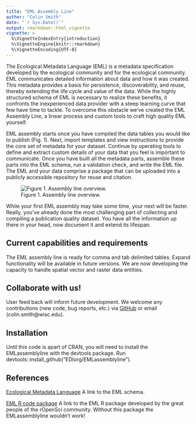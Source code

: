 ```yaml
---
title: "EML Assembly Line"
author: "Colin Smith"
date: "`r Sys.Date()`"
output: rmarkdown::html_vignette
vignette: >
  %\VignetteIndexEntry{introduction}
  %\VignetteEngine{knitr::rmarkdown}
  %\VignetteEncoding{UTF-8}
---
```


The Ecological Metadata Language (EML) is a metadata specification developed by the ecological community and for the ecological community. EML communicates detailed information about data and how it was created. This metadata provides a basis for persistence, discoverability, and reuse, thereby extending the life cycle and value of the data. While the highly structured schema of EML is necessary to realize these benefits, it confronts the inexperienced data provider with a steep learning curve that few have time to tackle. To overcome this obstacle we've created the EML Assembly Line, a linear process and custom tools to craft high quality EML yourself.

EML assembly starts once you have compiled the data tables you would like to publish (Fig. 1). Next, import templates and view instructions to provide the core set of metadata for your dataset. Continue by operating tools to define and extract custom details of your data that you feel is important to communicate. Once you have built all the metadata parts, assemble these parts into the EML schema, run a validation check, and write the EML file. The EML and your data comprise a package that can be uploaded into a publicly accessible repository for reuse and citation.

![Figure 1. Assembly line overview.](https://github.com/EDIorg/EMLassemblyline/blob/master/eml_assembly_line_overview.jpg)

While your first EML assembly may take some time, your next will be faster. Really, you've already done the most challenging part of collecting and compiling a publication quality dataset. You have all the information up there in your head, now document it and extend its lifespan.

## Current capabilities and requirements
The EML assembly line is ready for comma and tab delimited tables. Expand functionality will be available in future versions. We are now developing the capacity to handle spatial vector and raster data entities.

## Collaborate with us!
User feed back will inform future development. We welcome any contributions (new code, bug reports, etc.) via [GitHub](https://github.com/EDIorg/EMLassemblyline) or email (colin.smith@wisc.edu).

## Installation
Until this code is apart of CRAN, you will need to install the EMLassemblyline with the devtools package. Run devtools::install_github("EDIorg/EMLassemblyline").

## References
[Ecological Metadata Language](https://knb.ecoinformatics.org/#external//emlparser/docs/index.html) A link to the EML schema.

[EML R code package](https://github.com/ropensci/EML) A link to the EML R package developed by the great people of the rOpenSci community. Without this package the EMLassemblyline wouldn't work!

